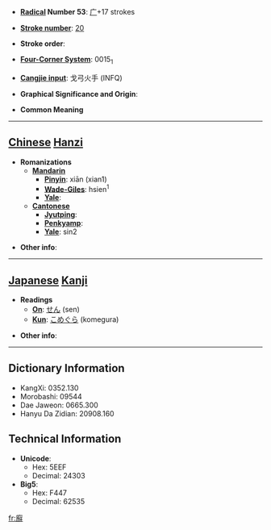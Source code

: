 * '''[[Wiktionary:Chinese radical index| Radical]] Number 53''': [[Wiktionary:Chinese radical index 广|广]]+17 strokes

* '''[[Wiktionary:Chinese total strokes index|Stroke number]]''': [[Wiktionary:Chinese total strokes index 20|20]]

* '''Stroke order''': 

* '''[[Wiktionary:Chinese four corner index|Four-Corner System]]''': 0015<sub>1</sub>

* '''[[Wiktionary:Chinese Cangjie index|Cangjie input]]''': 戈弓火手 (INFQ)

* '''Graphical Significance and Origin''': 

* '''Common Meaning'''

----

== [[Chinese]] [[Hanzi]] ==

* '''Romanizations'''
** '''[[Mandarin]]'''
*** '''[[Pinyin]]''': xiān (xian1)
*** '''[[Wade-Giles]]''': hsien<sup>1</sup>
*** '''[[Yale]]''': 
** '''[[Cantonese]]'''
*** '''[[Jyutping]]''':
*** '''[[Penkyamp]]''': 
*** '''[[Yale]]''': sin2

* '''Other info''': 

----

== [[Japanese]] [[Kanji]] ==

* '''Readings'''
** '''[[On]]''': [[せん]] (sen)
** '''[[Kun]]''': [[こめぐら]] (komegura)

* '''Other info''':  

----

== Dictionary Information ==

* KangXi: 0352.130
* Morobashi: 09544
* Dae Jaweon: 0665.300
* Hanyu Da Zidian: 20908.160

== Technical Information ==

* '''Unicode''':
** Hex: 5EEF
** Decimal: 24303
* '''Big5''':
** Hex: F447
** Decimal: 62535

[[fr:廯]]